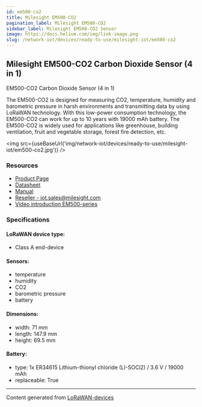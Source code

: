 ```yaml
---
id: em500-co2
title: Milesight EM500-CO2
pagination_label: Milesight EM500-CO2
sidebar_label: Milesight EM500-CO2 Sensor
image: https://docs.helium.com/img/link-image.png
slug: /network-iot/devices/ready-to-use/milesight-iot/em500-co2
---
```



## Milesight EM500-CO2 Carbon Dioxide Sensor (4 in 1)

EM500-CO2 Carbon Dioxide Sensor (4 in 1)

The EM500-CO2 is designed for measuring CO2, temperature, humidity and barometric pressure in harsh
environments and transmitting data by using LoRaWAN technology. With this low-power consumption
technology, the EM500-CO2 can work for up to 10 years with 19000 mAh battery. The EM500-CO2 is
widely used for applications like greenhouse, building ventilation, fruit and vegetable storage,
forest fire detection, etc.

<img src={useBaseUrl('img/network-iot/devices/ready-to-use/milesight-iot/em500-co2.jpg')} />

### Resources

- [Product Page](https://www.milesight-iot.com/lorawan/sensor/em500-co2/)
- [Datasheet](https://resource.milesight-iot.com/milesight/document/em500-co2-datasheet-en.pdf)
- [Manual](https://resource.milesight-iot.com/milesight/document/em500-series-user-guide-en.pdf)
- [Reseller - iot.sales@milesight.com](https://www.milesight-iot.com/contact-us/)
- [Video introduction EM500-series](https://youtu.be/8XLDauJbVas)

### Specifications

#### LoRaWAN device type:

- Class A end-device

#### Sensors:

- temperature
- humidity
- CO2
- barometric pressure
- battery

#### Dimensions:

- width: 71 mm
- length: 147.9 mm
- height: 69.5 mm

#### Battery:

- type: 1x ER34615 Lithium-thionyl chloride (LI-SOCl2) / 3.6 V / 19000 mAh
- replaceable: True

---

Content generated from [LoRaWAN-devices](https://github.com/TheThingsNetwork/lorawan-devices)

